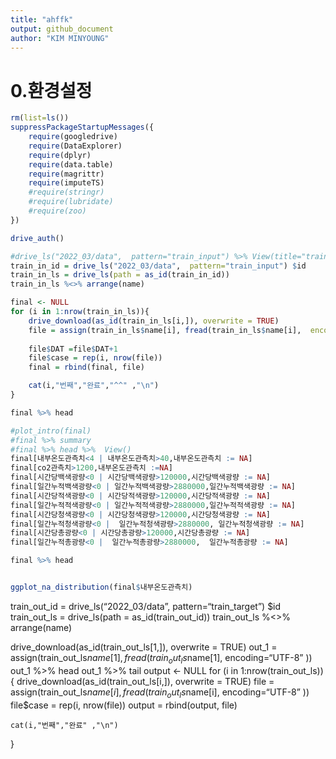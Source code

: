 ---
title: "ahffk"
output: github_document
author: "KIM MINYOUNG"
---

# 0.환경설정
```{r 패키지}
rm(list=ls())
suppressPackageStartupMessages({
    require(googledrive)
    require(DataExplorer)
    require(dplyr)
    require(data.table)
    require(magrittr)
    require(imputeTS)
    #require(stringr)
    #require(lubridate)
    #require(zoo)
})

drive_auth()
```

```{r 드라이브}
#drive_ls("2022_03/data",  pattern="train_input") %>% View(title="train")
train_in_id = drive_ls("2022_03/data",  pattern="train_input") $id
train_in_ls = drive_ls(path = as_id(train_in_id))
train_in_ls %<>% arrange(name)

final <- NULL
for (i in 1:nrow(train_in_ls)){
    drive_download(as_id(train_in_ls[i,]), overwrite = TRUE)
    file = assign(train_in_ls$name[i], fread(train_in_ls$name[i],  encoding="UTF-8" ))
    
    file$DAT =file$DAT+1
    file$case = rep(i, nrow(file))
    final = rbind(final, file)

    cat(i,"번째","완료","^^" ,"\n")
}

final %>% head
```


```{r 결측치처리}
#plot_intro(final)
#final %>% summary
#final %>% head %>%  View()
final[내부온도관측치<4 | 내부온도관측치>40,내부온도관측치 := NA]
final[co2관측치>1200,내부온도관측치 :=NA]
final[시간당백색광량<0 | 시간당백색광량>120000,시간당백색광량 := NA]
final[일간누적백색광량<0 | 일간누적백색광량>2880000,일간누적백색광량 := NA]
final[시간당적색광량<0 | 시간당적색광량>120000,시간당적색광량 := NA]
final[일간누적적색광량<0 | 일간누적적색광량>2880000,일간누적적색광량 := NA]
final[시간당청색광량<0 | 시간당청색광량>120000,시간당청색광량 := NA]
final[일간누적청색광량<0 |  일간누적청색광량>2880000, 일간누적청색광량 := NA]
final[시간당총광량<0 | 시간당총광량>120000,시간당총광량 := NA]
final[일간누적총광량<0 |  일간누적총광량>2880000,  일간누적총광량 := NA]
```


```{r 결측치대체}

final %>% head


ggplot_na_distribution(final$내부온도관측치)

```




train_out_id = drive_ls("2022_03/data",  pattern="train_target") $id
train_out_ls = drive_ls(path = as_id(train_out_id))
train_out_ls %<>% arrange(name)

drive_download(as_id(train_out_ls[1,]), overwrite = TRUE)
out_1 = assign(train_out_ls$name[1], fread(train_out_ls$name[1],  encoding="UTF-8" ))
out_1 %>% head
out_1 %>% tail
output <- NULL
for (i in 1:nrow(train_out_ls)){
    drive_download(as_id(train_out_ls[i,]), overwrite = TRUE)
    file = assign(train_out_ls$name[i], fread(train_out_ls$name[i],  encoding="UTF-8" ))
    file$case = rep(i, nrow(file))
    output = rbind(output, file)

    cat(i,"번째","완료" ,"\n")
}

